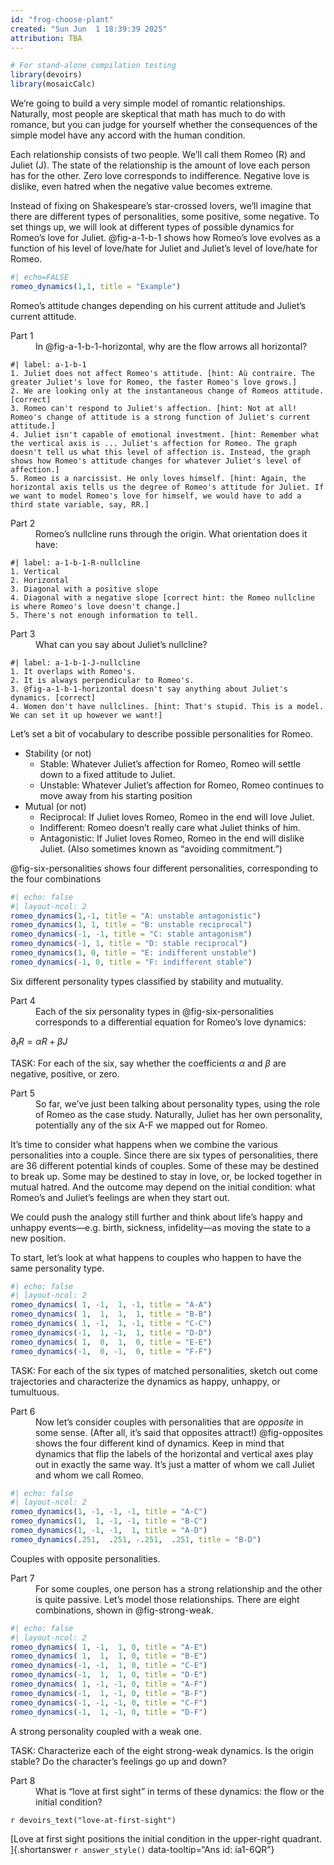 ```yaml
---
id: "frog-choose-plant"
created: "Sun Jun  1 18:39:39 2025"
attribution: TBA
---
```


```r
# For stand-alone compilation testing
library(devoirs)
library(mosaicCalc)
```

::: {#exr-frog-choose-plant}
We're going to build a very simple model of romantic relationships. Naturally, most people are skeptical that math has much to do with romance, but you can judge for yourself whether the consequences of the simple model have any accord with the human condition.

Each relationship consists of two people. We'll call them Romeo (R) and Juliet (J). The state of the relationship is the amount of love each person has for the other. Zero love corresponds to indifference. Negative love is dislike, even hatred when the negative value becomes extreme. 

Instead of fixing on Shakespeare's star-crossed lovers, we'll imagine that there are different types of personalities, some positive, some negative. To set things up, we will look at different types of possible dynamics for Romeo's love for Juliet. @fig-a-1-b-1 shows how Romeo's love evolves as a function of his level of love/hate for Juliet and Juliet's level of love/hate for Romeo.




::: {#fig-a-1-b-1-horizontal}
```r
#| echo=FALSE
romeo_dynamics(1,1, title = "Example")
```
Romeo's attitude changes depending on his current attitude and Juliet's current attitude.
:::

Part 1
: In @fig-a-1-b-1-horizontal, why are the flow arrows all horizontal?

```mcq
#| label: a-1-b-1
1. Juliet does not affect Romeo's attitude. [hint: Aù contraire. The greater Juliet's love for Romeo, the faster Romeo's love grows.]
2. We are looking only at the instantaneous change of Romeos attitude. [correct]
3. Romeo can't respond to Juliet's affection. [hint: Not at all! Romeo's change of attitude is a strong function of Juliet's current attitude.]
4. Juliet isn't capable of emotional investment. [hint: Remember what the vertical axis is ... Juliet's affection for Romeo. The graph doesn't tell us what this level of affection is. Instead, the graph shows how Romeo's attitude changes for whatever Juliet's level of affection.]
5. Romeo is a narcissist. He only loves himself. [hint: Again, the horizontal axis tells us the degree of Romeo's attitude for Juliet. If we want to model Romeo's love for himself, we would have to add a third state variable, say, RR.]
```

Part 2
: Romeo's nullcline runs through the origin. What orientation does it have:

```mcq
#| label: a-1-b-1-R-nullcline
1. Vertical
2. Horizontal
3. Diagonal with a positive slope
4. Diagonal with a negative slope [correct hint: the Romeo nullcline is where Romeo's love doesn't change.]
5. There's not enough information to tell.
```

Part 3
: What can you say about Juliet's nullcline?

```mcq
#| label: a-1-b-1-J-nullcline
1. It overlaps with Romeo's. 
2. It is always perpendicular to Romeo's.
3. @fig-a-1-b-1-horizontal doesn't say anything about Juliet's dynamics. [correct]
4. Women don't have nullclines. [hint: That's stupid. This is a model. We can set it up however we want!]
```

Let's set a bit of vocabulary to describe possible personalities for Romeo.

- Stability (or not)
    - Stable: Whatever Juliet's affection for Romeo, Romeo will settle down to a fixed attitude to Juliet.
    - Unstable: Whatever Juliet's affection for Romeo, Romeo continues to move away from his starting position
- Mutual (or not)
    - Reciprocal: If Juliet loves Romeo, Romeo in the end will love Juliet.
    - Indifferent: Romeo doesn't really care what Juliet thinks of him.
    - Antagonistic: If Juliet loves Romeo, Romeo in the end will dislike Juliet. (Also sometimes known as "avoiding commitment.")

@fig-six-personalities shows four different personalities, corresponding to the four combinations 

::: {#fig-six-personalities}
```r
#| echo: false
#| layout-ncol: 2
romeo_dynamics(1,-1, title = "A: unstable antagonistic")
romeo_dynamics(1, 1, title = "B: unstable reciprocal")
romeo_dynamics(-1, -1, title = "C: stable antagonism")
romeo_dynamics(-1, 1, title = "D: stable reciprocal")
romeo_dynamics(1, 0, title = "E: indifferent unstable")
romeo_dynamics(-1, 0, title = "F: indifferent stable")
```

Six different personality types classified by stability and mutuality.
:::



Part 4
:  Each of the six personality types in @fig-six-personalities corresponds to a differential equation for Romeo's love dynamics:

$\partial_t R = \alpha R + \beta J$

TASK: For each of the six, say whether the coefficients $\alpha$ and $\beta$ are negative, positive, or zero.

Part 5
: So far, we've just been talking about personality types, using the role of Romeo as the case study. Naturally, Juliet has her own personality, potentially any of the six A-F we mapped out for Romeo.

It's time to consider what happens when we combine the various personalities into a couple. Since there are six types of personalities, there are 36 different potential kinds of couples. Some of these may be destined to break up. Some may be destined to stay in love, or, be locked together in mutual hatred. And the outcome may depend on the initial condition: what Romeo's and Juliet's feelings are when they start out. 

We could push the analogy still further and think about life's happy and unhappy events---e.g. birth, sickness, infidelity---as moving the state to a new position.

To start, let's look at what happens to couples who happen to have the same personality type.

::: {#fig-same-personalities}
```r
#| echo: false
#| layout-ncol: 2
romeo_dynamics( 1, -1,  1, -1, title = "A-A")
romeo_dynamics( 1,  1,  1,  1, title = "B-B")
romeo_dynamics( 1, -1,  1, -1, title = "C-C")
romeo_dynamics(-1,  1, -1,  1, title = "D-D")
romeo_dynamics( 1,  0,  1,  0, title = "E-E")
romeo_dynamics(-1,  0, -1,  0, title = "F-F")
```
:::

TASK: For each of the six types of matched personalities, sketch out come trajectories and characterize the dynamics as happy, unhappy, or tumultuous. 



Part 6
: Now let's consider couples with personalities that are *opposite* in some sense. (After all, it's said that opposites attract!) @fig-opposites shows the four different kind of dynamics.  Keep in mind that dynamics that flip the labels of the horizontal and vertical axes play out in exactly the same way. It's just a matter of whom we call Juliet and whom we call Romeo.

::: {#fig-opposites}
```r
#| echo: false
#| layout-ncol: 2
romeo_dynamics(1, -1, -1, -1, title = "A-C")
romeo_dynamics(1,  1, -1, -1, title = "B-C")
romeo_dynamics(1, -1, -1,  1, title = "A-D")
romeo_dynamics(.251,  .251, -.251,  .251, title = "B-D")
```

Couples with opposite personalities.

:::

Part 7
: For some couples, one person has a strong relationship and the other is quite passive. Let's model those relationships. There are eight combinations, shown in @fig-strong-weak.

::: {#fig-strong-weak}
```r
#| echo: false
#| layout-ncol: 2
romeo_dynamics( 1, -1,  1, 0, title = "A-E")
romeo_dynamics( 1,  1,  1, 0, title = "B-E")
romeo_dynamics(-1, -1,  1, 0, title = "C-E")
romeo_dynamics(-1,  1,  1, 0, title = "D-E")
romeo_dynamics( 1, -1, -1, 0, title = "A-F")
romeo_dynamics(-1,  1, -1, 0, title = "B-F")
romeo_dynamics(-1, -1, -1, 0, title = "C-F")
romeo_dynamics(-1,  1, -1, 0, title = "D-F")
```

A strong personality coupled with a weak one.
:::

TASK: Characterize each of the eight strong-weak dynamics. Is the origin stable? Do the character's feelings go up and down?


Part 8
: What is "love at first sight" in terms of these dynamics: the flow or the initial condition? 

`r devoirs_text("love-at-first-sight")`

[Love at first sight positions the initial condition in the upper-right quadrant. ]{.shortanswer `r answer_style()` data-tooltip="Ans id: ia1-6QR"}

:::
 <!-- end of exr-frog-choose-plant -->
